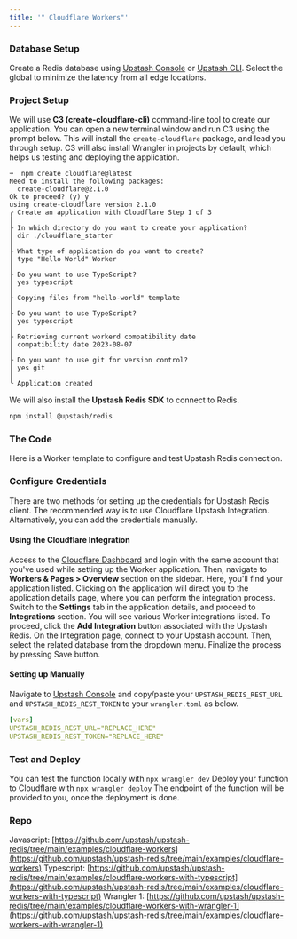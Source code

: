 ```yaml
---
title: '" Cloudflare Workers"'
---
```

### Database Setup
Create a Redis database using [Upstash Console](https://console.upstash.com) or
[Upstash CLI](https://github.com/upstash/cli). Select the global to minimize the
latency from all edge locations.
### Project Setup
We will use **C3 (create-cloudflare-cli)** command-line tool to create our application. You can open a new terminal window and run C3 using the prompt below.
This will install the `create-cloudflare` package, and lead you through setup. C3 will also install Wrangler in projects by default, which helps us testing and deploying the application.
```text
➜  npm create cloudflare@latest
Need to install the following packages:
  create-cloudflare@2.1.0
Ok to proceed? (y) y
using create-cloudflare version 2.1.0
╭ Create an application with Cloudflare Step 1 of 3
│
├ In which directory do you want to create your application?
│ dir ./cloudflare_starter
│
├ What type of application do you want to create?
│ type "Hello World" Worker
│
├ Do you want to use TypeScript?
│ yes typescript
│
├ Copying files from "hello-world" template
│
├ Do you want to use TypeScript?
│ yes typescript
│
├ Retrieving current workerd compatibility date
│ compatibility date 2023-08-07
│
├ Do you want to use git for version control?
│ yes git
│
╰ Application created
```
We will also install the **Upstash Redis SDK** to connect to Redis.
```bash
npm install @upstash/redis
```
### The Code
Here is a Worker template to configure and test Upstash Redis connection.
### Configure Credentials
There are two methods for setting up the credentials for Upstash Redis client. The recommended way is to use Cloudflare Upstash Integration. Alternatively, you can add the credentials manually.
#### Using the Cloudflare Integration
Access to the [Cloudflare Dashboard](https://dash.cloudflare.com) and login with the same account that you've used while setting up the Worker application. Then, navigate to **Workers & Pages > Overview** section on the sidebar. Here, you'll find your application listed.
Clicking on the application will direct you to the application details page, where you can perform the integration process. Switch to the **Settings** tab in the application details, and proceed to **Integrations** section. You will see various Worker integrations listed. To proceed, click the **Add Integration** button associated with the Upstash Redis.
On the Integration page, connect to your Upstash account. Then, select the related database from the dropdown menu. Finalize the process by pressing Save button.
#### Setting up Manually
Navigate to [Upstash Console](https://console.upstash.com) and copy/paste your `UPSTASH_REDIS_REST_URL` and `UPSTASH_REDIS_REST_TOKEN` to your `wrangler.toml` as below.
```yaml
[vars]
UPSTASH_REDIS_REST_URL="REPLACE_HERE"
UPSTASH_REDIS_REST_TOKEN="REPLACE_HERE"
```
### Test and Deploy
You can test the function locally with `npx wrangler dev`
Deploy your function to Cloudflare with `npx wrangler deploy`
The endpoint of the function will be provided to you, once the deployment is done.
### Repo
Javascript:
[https://github.com/upstash/upstash-redis/tree/main/examples/cloudflare-workers](https://github.com/upstash/upstash-redis/tree/main/examples/cloudflare-workers)
Typescript:
[https://github.com/upstash/upstash-redis/tree/main/examples/cloudflare-workers-with-typescript](https://github.com/upstash/upstash-redis/tree/main/examples/cloudflare-workers-with-typescript)
Wrangler 1:
[https://github.com/upstash/upstash-redis/tree/main/examples/cloudflare-workers-with-wrangler-1](https://github.com/upstash/upstash-redis/tree/main/examples/cloudflare-workers-with-wrangler-1)